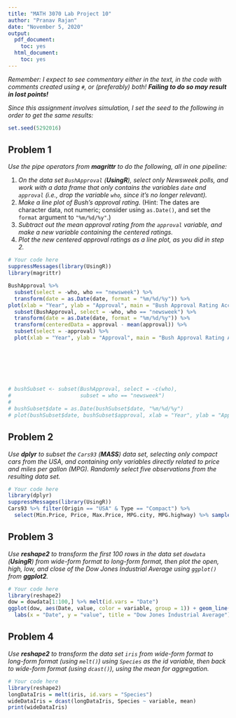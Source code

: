 ```yaml
---
title: "MATH 3070 Lab Project 10"
author: "Pranav Rajan"
date: "November 5, 2020"
output:
  pdf_document:
    toc: yes
  html_document:
    toc: yes
---
```


*Remember: I expect to see commentary either in the text, in the code with comments created using `#`, or (preferably) both! **Failing to do so may result in lost points!***

*Since this assignment involves simulation, I set the seed to the following in order to get the same results:*

```r
set.seed(5292016)
```

## Problem 1
*Use the pipe operators from **magrittr** to do the following, all in one pipeline:*

1. *On the data set `BushApproval` (**UsingR**), select only Newsweek polls, and work with a data frame that only contains the variables `date` and `approval` (i.e., drop the variable `who`, since it's no longer relevant).*
2. *Make a line plot of Bush's approval rating.* (Hint: The dates are character data, not numeric; consider using `as.Date()`, and set the `format` argument to `"%m/%d/%y"`.)
3. *Subtract out the mean approval rating from the `approval` variable, and make a new variable containing the centered ratings.*
4. *Plot the new centered approval ratings as a line plot, as you did in step 2.*

```r
# Your code here
suppressMessages(library(UsingR))
library(magrittr)

BushApproval %>%
  subset(select = -who, who == "newsweek") %>%
  transform(date = as.Date(date, format = "%m/%d/%y")) %>%
plot(xlab = "Year", ylab = "Approval", main = "Bush Approval Rating According to Newsweek Polls", type = "l") %$%
  subset(BushApproval, select = -who, who == "newsweek") %>%
  transform(date = as.Date(date, format = "%m/%d/%y")) %>%
  transform(centeredData = approval - mean(approval)) %>%
  subset(select = -approval) %>%
  plot(xlab = "Year", ylab = "Approval", main = "Bush Approval Rating According to Newsweek Polls", type = "l")

  
  
  
  

  
# bushSubset <- subset(BushApproval, select = -c(who),
#                      subset = who == "newsweek")
# 
# bushSubset$date = as.Date(bushSubset$date, "%m/%d/%y")
# plot(bushSubset$date, bushSubset$approval, xlab = "Year", ylab = "Approval", main = "Bush Approval Rating According to Newsweek Polls", type = "l")


```

## Problem 2

*Use **dplyr** to subset the `Cars93` (**MASS**) data set, selecting only compact cars from the USA, and containing only variables directly related to price and miles per gallon (MPG). Randomly select five observations from the resulting data set.*

```r
# Your code here
library(dplyr)
suppressMessages(library(UsingR))
Cars93 %>% filter(Origin == "USA" & Type == "Compact") %>%
  select(Min.Price, Price, Max.Price, MPG.city, MPG.highway) %>% sample(size=5)
```

## Problem 3

*Use **reshape2** to transform the first 100 rows in the data set `dowdata` (**UsingR**) from wide-form format to long-form format, then plot the open, high, low, and close of the Dow Jones Industrial Average using `ggplot()` from **ggplot2**.*

```r
# Your code here
library(reshape2)
dow = dowdata[1:100,] %>% melt(id.vars = "Date")
ggplot(dow, aes(Date, value, color = variable, group = 1)) + geom_line() +
  labs(x = "Date", y = "value", title = "Dow Jones Industrial Average")

```

## Problem 4

*Use **reshape2** to transform the data set `iris` from wide-form format to long-form format (using `melt()`) using `Species` as the id variable, then back to wide-form format (using `dcast()`), using the mean for aggregation.*

```r
# Your code here
library(reshape2)
longDataIris = melt(iris, id.vars = "Species")
wideDataIris = dcast(longDataIris, Species ~ variable, mean)
print(wideDataIris)
```


